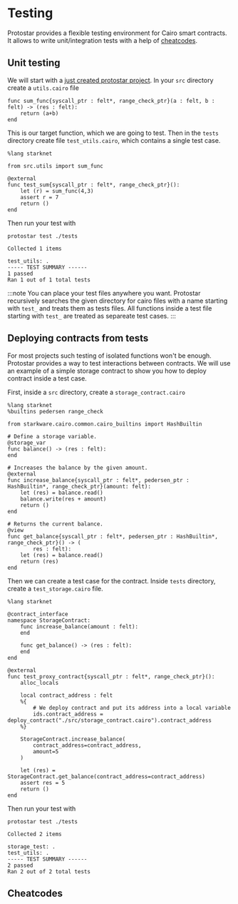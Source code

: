 # Testing
Protostar provides a flexible testing environment for Cairo smart contracts. 
It allows to write unit/integration tests with a help of [cheatcodes](#cheatcodes).

## Unit testing
We will start with a [just created protostar project](/docs/tutorials/init).
In your `src` directory create a `utils.cairo` file
```code title="src/utils.cairo"
func sum_func{syscall_ptr : felt*, range_check_ptr}(a : felt, b : felt) -> (res : felt):
    return (a+b)
end
```
This is our target function, which we are going to test.
Then in the `tests` directory create file `test_utils.cairo`, which contains a single test case.
```code title="src/test_utils.cairo"
%lang starknet

from src.utils import sum_func

@external
func test_sum{syscall_ptr : felt*, range_check_ptr}():
    let (r) = sum_func(4,3)
    assert r = 7
    return ()
end
```

Then run your test with
```
protostar test ./tests
```

```console title="expected result"
Collected 1 items

test_utils: .
----- TEST SUMMARY ------
1 passed
Ran 1 out of 1 total tests
```

:::note
You can place your test files anywhere you want. Protostar recursively searches 
the given directory for cairo files with a name starting with `test_` and treats them as tests files. 
All functions inside a test file starting with `test_` are treated as separeate test cases.
:::

## Deploying contracts from tests

For most projects such testing of isolated functions won't be enough. Protostar provides a way to test interactions between contracts.
We will use an example of a simple storage contract to show you how to deploy contract inside a test case.

First, inside a `src` directory, create a `storage_contract.cairo`
```code title="src/storage_contract.cairo"
%lang starknet
%builtins pedersen range_check

from starkware.cairo.common.cairo_builtins import HashBuiltin

# Define a storage variable.
@storage_var
func balance() -> (res : felt):
end

# Increases the balance by the given amount.
@external
func increase_balance{syscall_ptr : felt*, pedersen_ptr : HashBuiltin*, range_check_ptr}(amount: felt):
    let (res) = balance.read()
    balance.write(res + amount)
    return ()
end

# Returns the current balance.
@view
func get_balance{syscall_ptr : felt*, pedersen_ptr : HashBuiltin*, range_check_ptr}() -> (
        res : felt):
    let (res) = balance.read()
    return (res)
end
```
Then we can create a test case for the contract.
Inside `tests` directory, create a `test_storage.cairo` file.
```code title="tests/test_storage.cairo"
%lang starknet

@contract_interface
namespace StorageContract:
    func increase_balance(amount : felt):
    end

    func get_balance() -> (res : felt):
    end
end

@external
func test_proxy_contract{syscall_ptr : felt*, range_check_ptr}():
    alloc_locals

    local contract_address : felt
    %{
        # We deploy contract and put its address into a local variable
        ids.contract_address = deploy_contract("./src/storage_contract.cairo").contract_address 
    %}

    StorageContract.increase_balance(
        contract_address=contract_address,
        amount=5
    )

    let (res) = StorageContract.get_balance(contract_address=contract_address)
    assert res = 5
    return ()
end
```

Then run your test with
```
protostar test ./tests
```

```console title="expected result"
Collected 2 items

storage_test: .
test_utils: .
----- TEST SUMMARY ------
2 passed
Ran 2 out of 2 total tests
```

## Cheatcodes
